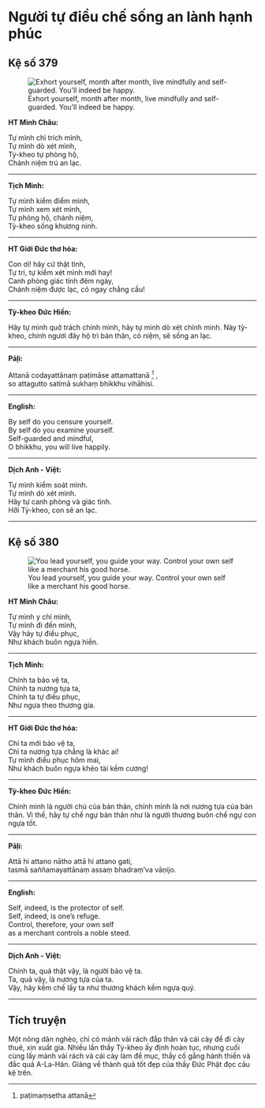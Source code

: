# Người tự điều chế sống an lành hạnh phúc {- #nguoi-tu-dieu-che-song-an-lanh-hanh-phuc}

## Kệ số 379 {- #ke-so-379}

![Exhort yourself, month after month, live mindfully and self-guarded. You’ll indeed be happy.](images/kinh-phap-cu-ke-so-379-dhammapada-verse-379.jpg){fig-align="center" .lightbox}

**HT Minh Châu:**

Tự mình chỉ trích mình,  
Tự mình dò xét mình,  
Tỳ-kheo tự phòng hộ,  
Chánh niệm trú an lạc.  

<hr class="divider">

**Tịch Minh:**

Tự mình kiểm điểm mình,  
Tự mình xem xét mình,  
Tự phòng hộ, chánh niệm,  
Tỳ-kheo sống khương ninh.  

<hr class="divider">

**HT Giới Đức thơ hóa:**

Con ơi! hãy cứ thật tình,  
Tự tri, tự kiểm xét mình mới hay!  
Canh phòng giác tỉnh đêm ngày,  
Chánh niệm được lạc, có ngay chẳng cầu!  

<hr class="divider">

**Tỳ-kheo Đức Hiền:**

Hãy tự mình quở trách chính mình, hãy tự mình dò xét chính mình. Này tỳ-kheo, chính ngươi đây hộ trì bản thân, có niệm, sẽ sống an lạc.  

<hr class="divider">

**Pāḷi:**

Attanā codayattānaṃ paṭimāse attamattanā [^1] ,  
so attagutto satimā sukhaṃ bhikkhu vihāhisi.  

<hr class="divider">

**English:**

By self do you censure yourself.  
By self do you examine yourself.  
Self-guarded and mindful,  
O bhikkhu, you will live happily.  

<hr class="divider">

**Dịch Anh - Việt:**

Tự mình kiểm soát mình.  
Tự mình dò xét mình.  
Hãy tự canh phòng và giác tỉnh.  
Hỡi Tỳ-kheo, con sẽ an lạc.  

<hr class="divider">

## Kệ số 380 {- #ke-so-380}

![You lead yourself, you guide your way. Control your own self like a merchant his good horse.](images/kinh-phap-cu-ke-so-380-dhammapada-verse-380.jpg){fig-align="center" .lightbox}

**HT Minh Châu:**

Tự mình y chỉ mình,  
Tự mình đi đến mình,  
Vậy hãy tự điều phục,  
Như khách buôn ngựa hiền.  

<hr class="divider">

**Tịch Minh:**

Chính ta bảo vệ ta,  
Chính ta nương tựa ta,  
Chính ta tự điều phục,  
Như ngựa theo thương gia.  

<hr class="divider">

**HT Giới Đức thơ hóa:**

Chỉ ta mới bảo vệ ta,  
Chỉ ta nương tựa chẳng là khác ai!  
Tự mình điều phục hôm mai,  
Như khách buôn ngựa khéo tài kềm cương!  

<hr class="divider">

**Tỳ-kheo Đức Hiền:**

Chính mình là người chủ của bản thân, chính mình là nơi nương tựa của bản thân. Vì thế, hãy tự chế ngự bản thân như là người thương buôn chế ngự con ngựa tốt.  

<hr class="divider">

**Pāḷi:**

Attā hi attano nātho attā hi attano gati,  
tasmā saññamayattānaṃ assaṃ bhadraṃ’va vāṇijo.  

<hr class="divider">

**English:**

Self, indeed, is the protector of self.  
Self, indeed, is one's refuge.  
Control, therefore, your own self  
as a merchant controls a noble steed.  

<hr class="divider">

**Dịch Anh - Việt:**

Chính ta, quả thật vậy, là người bảo vệ ta.  
Ta, quả vậy, là nương tựa của ta.  
Vậy, hãy kềm chế lấy ta như thương khách kềm ngựa quý.  

<hr class="divider">

## Tích truyện {- #tich-truyen}

Một nông dân nghèo, chỉ có mảnh vải rách đắp thân và cái cày để đi cày thuê, xin xuất gia. Nhiều lần thầy Tỳ-kheo ấy định hoàn tục, nhưng cuối cùng lấy mảnh vải rách và cái cày làm đề mục, thầy cố gắng hành thiền và đắc quả A-La-Hán. Giảng về thành quả tốt đẹp của thầy Ðức Phật đọc câu kệ trên.

[^1]: paṭimaṃsetha attanā